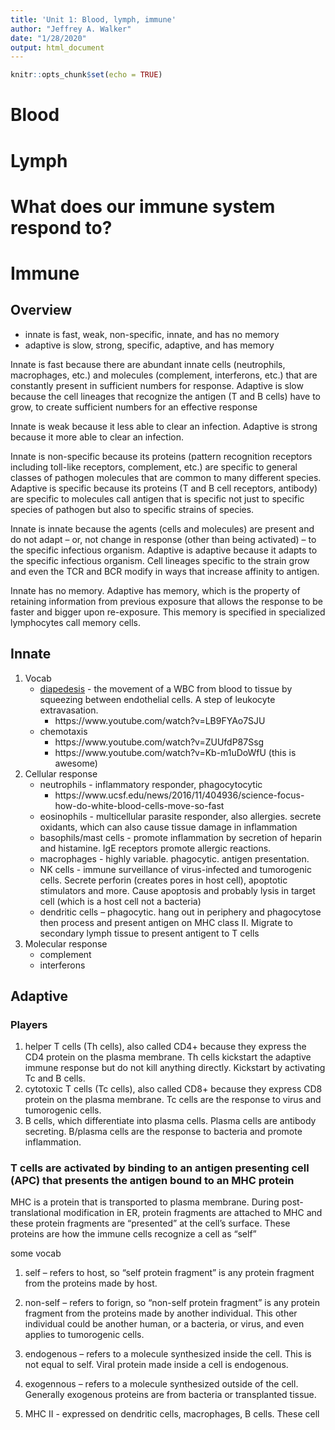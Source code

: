 ```yaml
---
title: 'Unit 1: Blood, lymph, immune'
author: "Jeffrey A. Walker"
date: "1/28/2020"
output: html_document
---
```


```r
knitr::opts_chunk$set(echo = TRUE)
```

# Blood

# Lymph

# What does our immune system respond to?

# Immune
## Overview
* innate is fast, weak, non-specific, innate, and has no memory
* adaptive is slow, strong, specific, adaptive, and has memory

Innate is fast because there are abundant innate cells (neutrophils, macrophages, etc.) and molecules (complement, interferons, etc.) that are constantly present in sufficient numbers for response. Adaptive is slow because the cell lineages that recognize the antigen (T and B cells) have to grow, to create sufficient numbers for an effective response

Innate is weak because it less able to clear an infection. Adaptive is strong because it more able to clear an infection.

Innate is non-specific because its proteins (pattern recognition receptors including toll-like receptors, complement, etc.) are specific to general classes of pathogen molecules that are common to many different species. Adaptive is specific because its proteins (T and B cell receptors, antibody) are specific to molecules call antigen that is specific not just to specific species of pathogen but also to specific strains of species.

Innate is innate because the agents (cells and molecules) are present and do not adapt -- or, not change in response (other than being activated) -- to the specific infectious organism. Adaptive is adaptive because it adapts to the specific infectious organism. Cell lineages specific to the strain grow and even the TCR and BCR modify in ways that increase affinity to antigen.

Innate has no memory. Adaptive has memory, which is the property of retaining information from previous exposure that allows the response to be faster and bigger upon re-exposure. This memory is specified in specialized lymphocytes call memory cells.

## Innate

1. Vocab
    * [diapedesis](https://en.wikipedia.org/wiki/Leukocyte_extravasation) - the movement of a WBC from blood to tissue by squeezing between endothelial cells. A step of leukocyte extravasation.
        * https://www.youtube.com/watch?v=LB9FYAo7SJU
    * chemotaxis
        * https://www.youtube.com/watch?v=ZUUfdP87Ssg
        * https://www.youtube.com/watch?v=Kb-m1uDoWfU (this is awesome)

2. Cellular response
    * neutrophils - inflammatory responder, phagocytocytic
        * https://www.ucsf.edu/news/2016/11/404936/science-focus-how-do-white-blood-cells-move-so-fast
    * eosinophils - multicellular parasite responder, also allergies. secrete oxidants, which can also cause tissue damage in inflammation
    * basophils/mast cells - promote inflammation by secretion of heparin and histamine. IgE receptors promote allergic reactions.
    * macrophages - highly variable. phagocytic. antigen presentation.
    * NK cells - immune surveillance of virus-infected and tumorogenic cells. Secrete perforin (creates pores in host cell), apoptotic stimulators and more. Cause apoptosis and probably lysis in target cell (which is a host cell not a bacteria)
    * dendritic cells -- phagocytic. hang out in periphery and phagocytose then process and present antigen on MHC class II. Migrate to secondary lymph tissue to present antigent to T cells
    
3. Molecular response
    * complement
    * interferons
    
## Adaptive

### Players

1. helper T cells (Th cells), also called CD4+ because they express the CD4 protein on the plasma membrane. Th cells kickstart the adaptive immune response but do not kill anything directly. Kickstart by activating Tc and B cells.
2. cytotoxic T cells (Tc cells), also called CD8+ because they express CD8 protein on the plasma membrane. Tc cells are the response to virus and tumorogenic cells. 
3. B cells, which differentiate into plasma cells. Plasma cells are antibody secreting. B/plasma cells are the response to bacteria and promote inflammation.

### T cells are activated by binding to an antigen presenting cell (APC) that presents the antigen bound to an MHC protein

MHC is a protein that is transported to plasma membrane. During post-translational modification in ER, protein fragments are attached to MHC and these protein fragments are "presented" at the cell's surface. These proteins are how the immune cells recognize a cell as "self"

some vocab

1. self -- refers to host, so "self protein fragment" is any protein fragment from the proteins made by host.
2. non-self -- refers to forign, so "non-self protein fragment" is any protein fragment from the proteins made by another individual. This other individual could be another human, or a bacteria, or virus, and even applies to tumorogenic cells.
3. endogenous -- refers to a molecule synthesized inside the cell. This is not equal to self. Viral protein made inside a cell is endogenous.
4. exogennous -- refers to a molecule synthesized outside of the cell. Generally exogenous proteins are from bacteria or transplanted tissue.


1. MHC II - expressed on dendritic cells, macrophages, B cells. These cell




